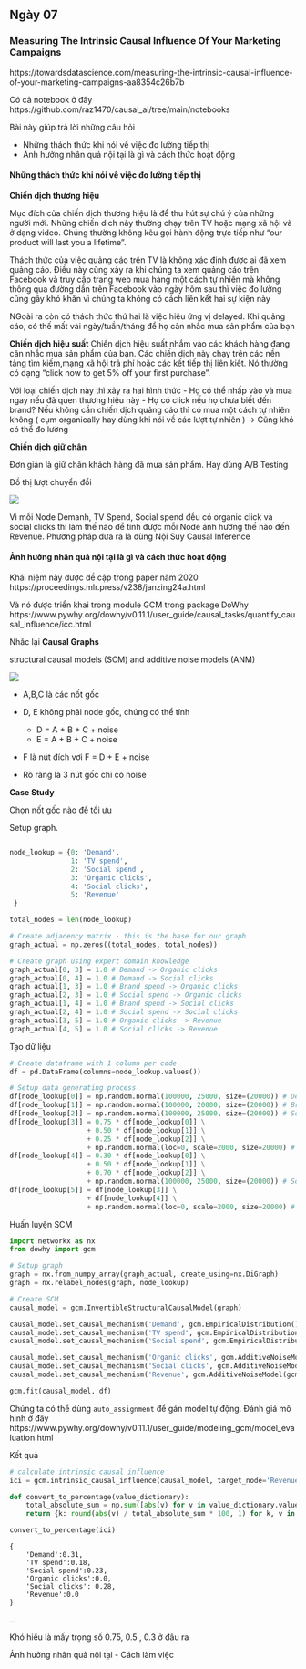 ## Ngày 07 {-}

### Measuring The Intrinsic Causal Influence Of Your Marketing Campaigns {-}

https://towardsdatascience.com/measuring-the-intrinsic-causal-influence-of-your-marketing-campaigns-aa8354c26b7b


Có cả notebook ở đây https://github.com/raz1470/causal_ai/tree/main/notebooks


Bài này giúp trả lời những câu hỏi

- Những thách thức khi nói về việc đo lường tiếp thị
- Ảnh hưởng nhân quả nội tại là gì và cách thức hoạt động


#### Những thách thức khi nói về việc đo lường tiếp thị {-}

**Chiến dịch thương hiệu**


Mục đích của chiến dịch thương hiệu là để thu hút sự chú ý của những người mới. Những chiến dịch này thường chạy trên TV hoặc mạng xã hội và ở dạng video. Chúng thường không kêu gọi hành động trực tiếp như  “our product will last you a lifetime”.

Thách thức của việc quảng cáo trên TV là không xác định được ai đã xem quảng cáo. Điều này cũng xảy ra khi chúng ta xem quảng cáo trên Facebook và truy cập trang web mua hàng một cách tự nhiên mà không thông qua đường dẫn trên Facebook vào ngày hôm sau thì việc đo lường cũng gây khó khăn vì chúng ta không có cách liên kết hai sự kiện này 

NGoài ra còn có thách thức thứ hai là việc hiệu ứng vị delayed. Khi quảng cáo, có thế mất vài ngày/tuần/tháng để họ cân nhắc mua sản phẩm của bạn

**Chiến dịch hiệu suất**
Chiến dịch hiệu suất nhắm vào các khách hàng đang cân nhắc mua sản phẩm của bạn. Các chiến dịch này chạy trên các nền tảng tìm kiếm,mạng xã hội trả phí hoặc các kết tiếp thị liên kiết. Nó thường có dạng "click now to get 5% off your first purchase".

Với loại chiến dịch này thì xảy ra hai hình thức
- Họ có thể nhấp vào và mua ngay nếu đã quen thương hiệu này
- Họ có click nếu họ chưa biết đến brand? Nếu không cần chiến dịch quảng cáo thì có mua một cách tự nhiên không ( cụm organically hay dùng khi nói về các lượt tự nhiên ) -> Cũng khó có thể đo lường

**Chiến dịch giữ chân**

Đơn giản là giữ chân khách hàng đã mua sản phẩm. Hay dùng A/B Testing

Đồ thị lượt chuyển đổi

![](https://miro.medium.com/v2/1*EABiarh2p-8tlc2SW00Xpg.png)

Vì mỗi Node Demanh, TV Spend, Social spend đều có organic click và social clicks thì làm thế nào để tính được mỗi Node ảnh hưởng thế nào đến Revenue.
Phương pháp đưa ra là dùng Nội Suy Causal Inference

#### Ảnh hưởng nhân quả nội tại là gì và cách thức hoạt động {-}

Khái niệm này được đề cập trong paper năm 2020 https://proceedings.mlr.press/v238/janzing24a.html

Và nó được triển khai trong module GCM trong package DoWhy https://www.pywhy.org/dowhy/v0.11.1/user_guide/causal_tasks/quantify_causal_influence/icc.html

Nhắc lại **Causal Graphs**

structural causal models (SCM) and additive noise models (ANM)

![](https://miro.medium.com/v2/resize:fit:640/format:webp/1*jwGjhEkmcZ9P8FpdzDmiug.png)


- A,B,C là các nốt gốc
- D, E không phải node gốc, chúng có thể tính
    - D = A + B + C + noise
    - E  = A + B + C + noise
- F là nút đích vơi F = D + E + noise

- Rõ ràng là 3 nút gốc chỉ có noise

**Case Study** 

Chọn nốt gốc nào để tối ưu

Setup graph.

```python

node_lookup = {0: 'Demand',
               1: 'TV spend',
               2: 'Social spend', 
               3: 'Organic clicks',                   
               4: 'Social clicks',
               5: 'Revenue'                                                                             
 }

total_nodes = len(node_lookup)

# Create adjacency matrix - this is the base for our graph
graph_actual = np.zeros((total_nodes, total_nodes))

# Create graph using expert domain knowledge
graph_actual[0, 3] = 1.0 # Demand -> Organic clicks
graph_actual[0, 4] = 1.0 # Demand -> Social clicks
graph_actual[1, 3] = 1.0 # Brand spend -> Organic clicks
graph_actual[2, 3] = 1.0 # Social spend -> Organic clicks
graph_actual[1, 4] = 1.0 # Brand spend -> Social clicks
graph_actual[2, 4] = 1.0 # Social spend -> Social clicks
graph_actual[3, 5] = 1.0 # Organic clicks -> Revenue
graph_actual[4, 5] = 1.0 # Social clicks -> Revenue

```


Tạo dữ liệu

```python
# Create dataframe with 1 column per code
df = pd.DataFrame(columns=node_lookup.values())

# Setup data generating process
df[node_lookup[0]] = np.random.normal(100000, 25000, size=(20000)) # Demand
df[node_lookup[1]] = np.random.normal(100000, 20000, size=(20000)) # Brand spend
df[node_lookup[2]] = np.random.normal(100000, 25000, size=(20000)) # Social spend
df[node_lookup[3]] = 0.75 * df[node_lookup[0]] \
                   + 0.50 * df[node_lookup[1]] \
                   + 0.25 * df[node_lookup[2]] \
                   + np.random.normal(loc=0, scale=2000, size=20000) # Organic clicks
df[node_lookup[4]] = 0.30 * df[node_lookup[0]] \
                   + 0.50 * df[node_lookup[1]] \
                   + 0.70 * df[node_lookup[2]] \
                   + np.random.normal(100000, 25000, size=(20000)) # Social clicks
df[node_lookup[5]] = df[node_lookup[3]] \
                   + df[node_lookup[4]] \
                   + np.random.normal(loc=0, scale=2000, size=20000) # Revenue
```

Huấn luyện SCM

```python
import networkx as nx
from dowhy import gcm

# Setup graph
graph = nx.from_numpy_array(graph_actual, create_using=nx.DiGraph)
graph = nx.relabel_nodes(graph, node_lookup)

# Create SCM
causal_model = gcm.InvertibleStructuralCausalModel(graph)

causal_model.set_causal_mechanism('Demand', gcm.EmpiricalDistribution()) # Deamnd
causal_model.set_causal_mechanism('TV spend', gcm.EmpiricalDistribution()) # Brand spend
causal_model.set_causal_mechanism('Social spend', gcm.EmpiricalDistribution()) # Social spend

causal_model.set_causal_mechanism('Organic clicks', gcm.AdditiveNoiseModel(gcm.ml.create_ridge_regressor())) # Organic clicks
causal_model.set_causal_mechanism('Social clicks', gcm.AdditiveNoiseModel(gcm.ml.create_ridge_regressor())) # Social clicks
causal_model.set_causal_mechanism('Revenue', gcm.AdditiveNoiseModel(gcm.ml.create_ridge_regressor())) # Revenue

gcm.fit(causal_model, df)
```

Chúng ta có thể dùng `auto_assignment` để gán model tự động. Đánh giá mô hình ở đây  https://www.pywhy.org/dowhy/v0.11.1/user_guide/modeling_gcm/model_evaluation.html


Kết quả

```python
# calculate intrinsic causal influence
ici = gcm.intrinsic_causal_influence(causal_model, target_node='Revenue')

def convert_to_percentage(value_dictionary):
    total_absolute_sum = np.sum([abs(v) for v in value_dictionary.values()])
    return {k: round(abs(v) / total_absolute_sum * 100, 1) for k, v in value_dictionary.items()}

convert_to_percentage(ici)
```

```
{
    'Demand':0.31,
    'TV spend':0.18,
    'Social spend':0.23,
    'Organic clicks':0.0,
    'Social clicks': 0.28,
    'Revenue':0.0
}
```
...

Khó hiểu là mấy trọng số 0.75, 0.5 , 0.3 ở đâu ra


Ảnh hưởng nhân quả nội tại - Cách làm việc